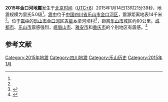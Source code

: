 {{noteTA
|G1=Earthquake
}}
{{UTC+8}}
{{地震
|標題           =2015年金口河地震
|日期  =2015年1月14日13:21:39（UTC+8）<ref name="DZXXW">{{Cite web |url=http://www.csi.ac.cn/manage/eqDown/05LargeEQ/201501141321M5.0/a01.htm |title=中国地震信息网 |access-date=2015-01-15 |archive-url=https://web.archive.org/web/20150417062843/http://www.csi.ac.cn/manage/eqDown/05LargeEQ/201501141321M5.0/a01.htm |archive-date=2015-04-17 |dead-url=yes }}</ref>
| 地圖           ={{Location map 
 | China Sichuan
 | label=
 | lat= 29.3
 | long= 103.2
 | mark=Bullseye1.png
 | marksize=40
 | position=top
 | width= 250
 | float=right
 | caption=}} 
| location       = 
| 規模           =5.0 [[芮氏地震規模|M<sub>L</sub>]]<ref name="SINA ">{{Cite web |url=http://news.sina.com.cn/c/2015-01-15/052431401223.shtml |title=新浪新闻 |accessdate=2015-01-15 |archive-date=2015-07-06 |archive-url=https://web.archive.org/web/20150706061225/http://news.sina.com.cn/c/2015-01-15/052431401223.shtml |dead-url=no }}</ref>
| 深度           =14 [[千米|千米]] <ref name="SINA "/>
| 震中           ={{Coord|29.3|N|103.2|E|display=inline,title}}<ref name="DZXXW"/>
| 受影響地區     =
| 餘震次數       = 
| 餘震最大規模   =
| 伤亡人数       = 
|經濟損失        = 
| 烈度           = 6.2(震中) <ref name="DZXXW"/>
}}
'''2015年金口河地震'''发生于[[北京时间|北京时间]]（[[UTC+8|UTC+8]]）2015年1月14日13时21分39秒，地震规模为里氏5.0级<ref name="DZXXW"/>。[[震中|震中]]位于[[中华人民共和国|中国]][[四川省|四川省]][[乐山市|乐山市]][[金口河区|金口河区]]，震源距离地表14千米<ref name="SINA "/>。位于[[震中|震中]]的[[乐山市|乐山市]][[金口河区|金口河区]][[吉星乡_(乐山市)|吉星乡]]梁河坝村<ref name="SINA-SC">{{Cite web |url=http://sc.sina.com.cn/news/m/2015-01-15/detail-iavxeafs0005670.shtml |title=新浪四川 |accessdate=2015-01-15 |archive-date=2015-05-24 |archive-url=https://web.archive.org/web/20150524175517/http://sc.sina.com.cn/news/m/2015-01-15/detail-iavxeafs0005670.shtml |dead-url=no }}</ref>，距离[[乐山市|乐山市]]城区约60公里。[[成都市|成都市]]、[[乐山市|乐山市]]震感强烈，[[峨眉山市|峨眉山市]]、[[雅安市|雅安市]]和[[重庆市|重庆市]]的个别地区有震感。<ref name="GMRB">{{Cite web |url=http://epaper.gmw.cn/gmrb/html/2015-01/15/nw.D110000gmrb_20150115_5-08.htm |title=光明日报 |accessdate=2015-01-15 |archive-date=2016-03-05 |archive-url=https://web.archive.org/web/20160305040012/http://epaper.gmw.cn/gmrb/html/2015-01/15/nw.D110000gmrb_20150115_5-08.htm |dead-url=no }}</ref>

==参考文献==
{{reflist}}

{{地震小作品}}
{{2015年地震}}
[[Category:2015年地震|Category:2015年地震]]
[[Category:四川地震|Category:四川地震]]
[[Category:乐山历史|Category:乐山历史]]
[[Category:2015年1月|Category:2015年1月]]